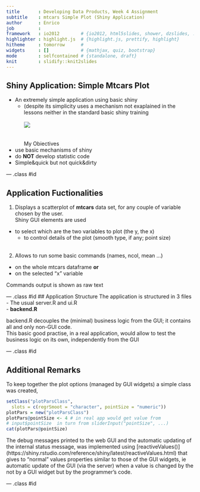 ```yaml
---
title       : Developing Data Products, Week 4 Assignment
subtitle    : mtcars Simple Plot (Shiny Application)
author      : Enrico
job         : 
framework   : io2012        # {io2012, html5slides, shower, dzslides, ...}
highlighter : highlight.js  # {highlight.js, prettify, highlight}
hitheme     : tomorrow      # 
widgets     : []            # {mathjax, quiz, bootstrap}
mode        : selfcontained # {standalone, draft}
knit        : slidify::knit2slides
---
```


## Shiny Application: Simple Mtcars Plot  

- An extremely simple application using basic shiny  
  -  (despite its simplicity uses a mechanism not exaplained in the lessons neither in the standard basic shiny training 
<br /><br />
<img style="display:block;margin-left:auto;margin-right:auto"  src="./assets/img/donaldduckcar.jpg">
<br />  
My Obiectives  
- use basic mechanisms of shiny
- do <b>NOT</b> develop statistic code
- Simple&quick but not quick&dirty  


--- .class #id 

## Application Fuctionalities

1) Displays a scatterplot of <b>mtcars</b> data set, for any couple of variable chosen by the user.  
Shiny GUI elements are used  
- to select which are the two variables to plot (the y, the x)  
  - to control details of the plot (smooth type, if any; point size)  
<br/>
  
2) Allows to run some basic commands (names, ncol, mean ...)  
  - on the whole mtcars dataframe <b>or</b>  
  - on the selected "x" variable  
    
Commands output is shown as raw text

--- .class #id 
## Application Structure
The application is structured in 3 files  
-  The usual server.R and ui.R  
- <b>backend.R</b>  

backend.R decouples the (minimal) business logic from the GUI; it contains all and only non-GUI code.  
This basic good practise, in a real application, would allow to test the business logic on its own, independently from the GUI



--- .class #id 

## Additional Remarks

To keep together the plot options (managed by GUI widgets) a simple class was created, 
```r
setClass("plotParsClass",
  slots = c(regrSmoot = "character", pointSize = "numeric"))
plotPars = new("plotParsClass")
plotPars@pointSize <- 4 # in real app would get value from
# input$pointSize  in turn from sliderInput("pointSize", ...)
cat(plotPars@pointSize)
```

The debug messages printed to the web GUI and the automatic updating of the internal status message, was implemented using [reactiveValues()] (https://shiny.rstudio.com/reference/shiny/latest/reactiveValues.html) that gives to "normal" values properties similar to those of the GUI widgets, ie automatic update of the GUI (via the server) when a value is changed by the not by a GUI widget but by the programmer's code.

--- .class #id